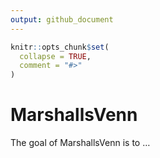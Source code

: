 ```yaml
---
output: github_document
---
```


<!-- README.md is generated from README.Rmd. Please edit that file -->

```r
knitr::opts_chunk$set(
  collapse = TRUE,
  comment = "#>"
)
```

# MarshallsVenn

<!-- badges: start -->
<!-- badges: end -->

The goal of MarshallsVenn is to ...


